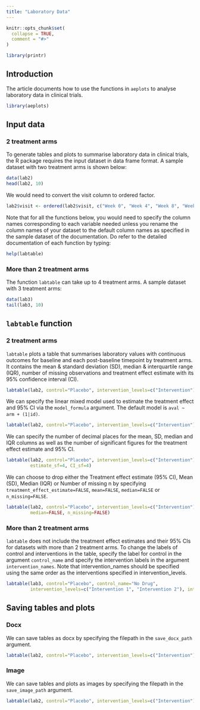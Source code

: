 ```yaml
---
title: "Laboratory Data"
---
```


```r
knitr::opts_chunk$set(
  collapse = TRUE,
  comment = "#>"
)
```

```r
library(printr)
```

## Introduction
The article documents how to use the functions in `aeplots` to analyse laboratory data in clinical trials.
```r
library(aeplots)
```

## Input data
### 2 treatment arms
To generate tables and plots to summarise laboratory data in clinical trials, the R package requires the input dataset in data frame format. A sample dataset with two treatment arms is shown below:
```r
data(lab2)
head(lab2, 10)
```

We would need to convert the visit column to ordered factor.
```r
lab2$visit <- ordered(lab2$visit, c("Week 0", "Week 4", "Week 8", "Week 12", "Week 16", "Week 20", "Week 24"))
```

Note that for all the functions below, you would need to specify the column names corresponding to each variable needed unless you rename the column names of your dataset to the default column names as specified in the sample dataset of the documentation. Do refer to the detailed documentation of each function by typing:
```r
help(labtable)
```

### More than 2 treatment arms
The function `labtable` can take up to 4 treatment arms. A sample dataset with 3 treatment arms:
```r
data(lab3)
tail(lab3, 10)
```

## `labtable` function
### 2 treatment arms
`labtable` plots a table that summarises laboratory values with continuous outcomes for baseline and each post-baseline timepoint by treatment arms. It contains the mean & standard deviation (SD), median & interquartile range (IQR), number of missing observations and treatment effect estimate with its 95% confidence interval (CI).
```r
labtable(lab2, control="Placebo", intervention_levels=c("Intervention"))
```

We can specify the linear mixed model used to estimate the treatment effect and 95% CI via the `model_formula` argument. The default model is `aval ~ arm + (1|id)`.
```r
labtable(lab2, control="Placebo", intervention_levels=c("Intervention"), model_formula="aval ~ arm + base + strat + time + (1|id) + (1|region)")
```

We can specify the number of decimal places for the mean, SD, median and IQR columns as well as the number of significant figures for the treatment effect estimate and 95% CI.
```r
labtable(lab2, control="Placebo", intervention_levels=c("Intervention"), mean_dp=2, SD_dp=2, median_dp=2, IQR_dp=2,
         estimate_sf=4, CI_sf=4)
```

We can choose to drop either the Treatment effect estimate (95% CI), Mean (SD), Median (IQR) or Number of missing n by specifying `treatment_effect_estimate=FALSE`, `mean=FALSE`, `median=FALSE` or `n_missing=FALSE`.
```r
labtable(lab2, control="Placebo", intervention_levels=c("Intervention"), treatment_effect_estimate=FALSE,
         median=FALSE, n_missing=FALSE)
```

### More than 2 treatment arms
`labtable` does not include the treatment effect estimates and their 95% CIs for datasets with more than 2 treatment arms. To change the labels of control and interventions in the table, specify the label for control in the argument `control_name` and specify the intervention labels in the argument `intervention_names`. Note that intervention_names should be specified using the same order as the interventions specified in intervention_levels.
```r
labtable(lab3, control="Placebo", control_name="No Drug", 
         intervention_levels=c("Intervention 1", "Intervention 2"), intervention_names=c("Drug A", "Drug B"))
```

## Saving tables and plots
### Docx
We can save tables as docx by specifying the filepath in the `save_docx_path` argument.
```r
labtable(lab2, control="Placebo", intervention_levels=c("Intervention"), save_docx_path="labtable.docx")
```

### Image
We can save tables and plots as images by specifying the filepath in the `save_image_path` argument.
```r
labtable(lab2, control="Placebo", intervention_levels=c("Intervention"), save_image_path="labimage.png")
```

